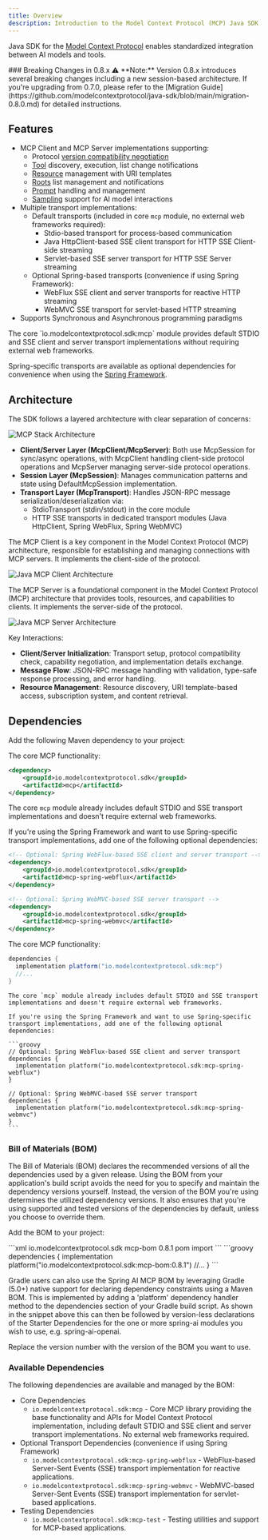 ```yaml
---
title: Overview
description: Introduction to the Model Context Protocol (MCP) Java SDK
---
```


Java SDK for the [Model Context Protocol](https://modelcontextprotocol.org/docs/concepts/architecture)
enables standardized integration between AI models and tools.

<Note>
### Breaking Changes in 0.8.x ⚠️
**Note:** Version 0.8.x introduces several breaking changes including a new session-based architecture. 
If you're upgrading from 0.7.0, please refer to the [Migration Guide](https://github.com/modelcontextprotocol/java-sdk/blob/main/migration-0.8.0.md) for detailed instructions.
</Note>

## Features

- MCP Client and MCP Server implementations supporting:
  - Protocol [version compatibility negotiation](https://spec.modelcontextprotocol.io/specification/2024-11-05/basic/lifecycle/#initialization)
  - [Tool](https://spec.modelcontextprotocol.io/specification/2024-11-05/server/tools/) discovery, execution, list change notifications
  - [Resource](https://spec.modelcontextprotocol.io/specification/2024-11-05/server/resources/) management with URI templates
  - [Roots](https://spec.modelcontextprotocol.io/specification/2024-11-05/client/roots/) list management and notifications
  - [Prompt](https://spec.modelcontextprotocol.io/specification/2024-11-05/server/prompts/) handling and management
  - [Sampling](https://spec.modelcontextprotocol.io/specification/2024-11-05/client/sampling/) support for AI model interactions
- Multiple transport implementations:
  - Default transports (included in core `mcp` module, no external web frameworks required):
    - Stdio-based transport for process-based communication
    - Java HttpClient-based SSE client transport for HTTP SSE Client-side streaming
    - Servlet-based SSE server transport for HTTP SSE Server streaming
  - Optional Spring-based transports (convenience if using Spring Framework):
    - WebFlux SSE client and server transports for reactive HTTP streaming
    - WebMVC SSE transport for servlet-based HTTP streaming
- Supports Synchronous and Asynchronous programming paradigms

<Tip>
The core `io.modelcontextprotocol.sdk:mcp` module provides default STDIO and SSE client and server transport implementations without requiring external web frameworks. 

Spring-specific transports are available as optional dependencies for convenience when using the [Spring Framework](https://docs.spring.io/spring-ai/reference/api/mcp/mcp-client-boot-starter-docs.html).
</Tip>

## Architecture

The SDK follows a layered architecture with clear separation of concerns:

![MCP Stack Architecture](/images/java/mcp-stack.svg)

- **Client/Server Layer (McpClient/McpServer)**: Both use McpSession for sync/async operations,
with McpClient handling client-side protocol operations and McpServer managing server-side protocol operations.
- **Session Layer (McpSession)**: Manages communication patterns and state using DefaultMcpSession implementation.
- **Transport Layer (McpTransport)**: Handles JSON-RPC message serialization/deserialization via:
  - StdioTransport (stdin/stdout) in the core module
  - HTTP SSE transports in dedicated transport modules (Java HttpClient, Spring WebFlux, Spring WebMVC)


The MCP Client is a key component in the Model Context Protocol (MCP) architecture, responsible for establishing and managing connections with MCP servers. 
It implements the client-side of the protocol.

![Java MCP Client Architecture](/images/java/java-mcp-client-architecture.jpg)

The MCP Server is a foundational component in the Model Context Protocol (MCP) architecture that provides tools, resources, and capabilities to clients. 
It implements the server-side of the protocol.

![Java MCP Server Architecture](/images/java/java-mcp-server-architecture.jpg)

Key Interactions:

- **Client/Server Initialization**: Transport setup, protocol compatibility check, capability negotiation, and implementation details exchange.
- **Message Flow**: JSON-RPC message handling with validation, type-safe response processing, and error handling.
- **Resource Management**: Resource discovery, URI template-based access, subscription system, and content retrieval.

## Dependencies

Add the following Maven dependency to your project:

<Tabs>
  <Tab title="Maven">
The core MCP functionality:

```xml
<dependency>
    <groupId>io.modelcontextprotocol.sdk</groupId>
    <artifactId>mcp</artifactId>
</dependency>
```

The core `mcp` module already includes default STDIO and SSE transport implementations and doesn't require external web frameworks.

If you're using the Spring Framework and want to use Spring-specific transport implementations, add one of the following optional dependencies:

```xml
<!-- Optional: Spring WebFlux-based SSE client and server transport -->
<dependency>
    <groupId>io.modelcontextprotocol.sdk</groupId>
    <artifactId>mcp-spring-webflux</artifactId>
</dependency>

<!-- Optional: Spring WebMVC-based SSE server transport -->
<dependency>
    <groupId>io.modelcontextprotocol.sdk</groupId>
    <artifactId>mcp-spring-webmvc</artifactId>
</dependency>
```
  </Tab>
    <Tab title="Gradle">
    The core MCP functionality:

  ```groovy
  dependencies {
    implementation platform("io.modelcontextprotocol.sdk:mcp")
    //...
  }
  ```

    The core `mcp` module already includes default STDIO and SSE transport implementations and doesn't require external web frameworks.

    If you're using the Spring Framework and want to use Spring-specific transport implementations, add one of the following optional dependencies:

    ```groovy
    // Optional: Spring WebFlux-based SSE client and server transport
    dependencies {
      implementation platform("io.modelcontextprotocol.sdk:mcp-spring-webflux")
    }

    // Optional: Spring WebMVC-based SSE server transport
    dependencies {
      implementation platform("io.modelcontextprotocol.sdk:mcp-spring-webmvc")
    }
    ```
  </Tab>
</Tabs>

### Bill of Materials (BOM)

The Bill of Materials (BOM) declares the recommended versions of all the dependencies used by a given release.
Using the BOM from your application's build script avoids the need for you to specify and maintain the dependency versions yourself.
Instead, the version of the BOM you're using determines the utilized dependency versions.
It also ensures that you're using supported and tested versions of the dependencies by default, unless you choose to override them.

Add the BOM to your project:

<Tabs>
  <Tab title="Maven">
```xml
<dependencyManagement>
    <dependencies>
        <dependency>
            <groupId>io.modelcontextprotocol.sdk</groupId>
            <artifactId>mcp-bom</artifactId>
            <version>0.8.1</version>
            <type>pom</type>
            <scope>import</scope>
        </dependency>
    </dependencies>
</dependencyManagement>
```
  </Tab>

  <Tab title="Gradle">
```groovy
dependencies {
  implementation platform("io.modelcontextprotocol.sdk:mcp-bom:0.8.1")
  //...
}
```

Gradle users can also use the Spring AI MCP BOM by leveraging Gradle (5.0+) native support for declaring dependency constraints using a Maven BOM.
This is implemented by adding a 'platform' dependency handler method to the dependencies section of your Gradle build script.
As shown in the snippet above this can then be followed by version-less declarations of the Starter Dependencies for the one or more spring-ai modules you wish to use, e.g. spring-ai-openai.
  </Tab>
</Tabs>

Replace the version number with the version of the BOM you want to use.

### Available Dependencies

The following dependencies are available and managed by the BOM:

- Core Dependencies 
  - `io.modelcontextprotocol.sdk:mcp` - Core MCP library providing the base functionality and APIs for Model Context Protocol implementation, including default STDIO and SSE client and server transport implementations. No external web frameworks required.
- Optional Transport Dependencies (convenience if using Spring Framework)
  - `io.modelcontextprotocol.sdk:mcp-spring-webflux` - WebFlux-based Server-Sent Events (SSE) transport implementation for reactive applications.
  - `io.modelcontextprotocol.sdk:mcp-spring-webmvc` - WebMVC-based Server-Sent Events (SSE) transport implementation for servlet-based applications.
- Testing Dependencies
  - `io.modelcontextprotocol.sdk:mcp-test` - Testing utilities and support for MCP-based applications.
